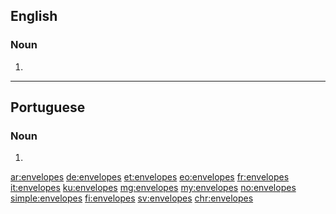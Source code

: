 ==English==

===Noun===
{{head|en|noun plural form}}

# {{plural of|envelope|lang=en}}

----

==Portuguese==

===Noun===
{{head|pt|noun plural form}}

# {{plural of|envelope|lang=pt}}

[[ar:envelopes]]
[[de:envelopes]]
[[et:envelopes]]
[[eo:envelopes]]
[[fr:envelopes]]
[[it:envelopes]]
[[ku:envelopes]]
[[mg:envelopes]]
[[my:envelopes]]
[[no:envelopes]]
[[simple:envelopes]]
[[fi:envelopes]]
[[sv:envelopes]]
[[chr:envelopes]]